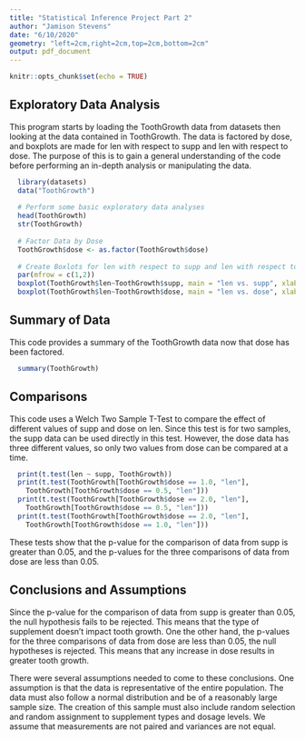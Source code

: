 ```yaml
---
title: "Statistical Inference Project Part 2"
author: "Jamison Stevens"
date: "6/10/2020"
geometry: "left=2cm,right=2cm,top=2cm,bottom=2cm"
output: pdf_document
---
```


```r
knitr::opts_chunk$set(echo = TRUE)
```

## Exploratory Data Analysis

This program starts by loading the ToothGrowth data from datasets then looking at the data contained in ToothGrowth.  The data is factored by dose, and boxplots are made for len with respect to supp and len with respect to dose.  The purpose of this is to gain a general understanding of the code before performing an in-depth analysis or manipulating the data.

```r
  library(datasets)
  data("ToothGrowth")
  
  # Perform some basic exploratory data analyses
  head(ToothGrowth)
  str(ToothGrowth)
  
  # Factor Data by Dose
  ToothGrowth$dose <- as.factor(ToothGrowth$dose)
  
  # Create Boxlots for len with respect to supp and len with respect to dose
  par(mfrow = c(1,2))
  boxplot(ToothGrowth$len~ToothGrowth$supp, main = "len vs. supp", xlab = "supp", ylab = "len")
  boxplot(ToothGrowth$len~ToothGrowth$dose, main = "len vs. dose", xlab = "dose", ylab = "len")
```

## Summary of Data

This code provides a summary of the ToothGrowth data now that dose has been factored.

```r
  summary(ToothGrowth)
```

## Comparisons

This code uses a Welch Two Sample T-Test to compare the effect of different values of supp and dose on len.  Since this test is for two samples, the supp data can be used directly in this test.  However, the dose data has three different values, so only two values from dose can be compared at a time. 

```r
  print(t.test(len ~ supp, ToothGrowth))
  print(t.test(ToothGrowth[ToothGrowth$dose == 1.0, "len"],
    ToothGrowth[ToothGrowth$dose == 0.5, "len"]))
  print(t.test(ToothGrowth[ToothGrowth$dose == 2.0, "len"],
    ToothGrowth[ToothGrowth$dose == 0.5, "len"]))
  print(t.test(ToothGrowth[ToothGrowth$dose == 2.0, "len"],
    ToothGrowth[ToothGrowth$dose == 1.0, "len"]))
```

These tests show that the p-value for the comparison of data from supp is greater than 0.05, and the p-values for the three comparisons of data from dose are less than 0.05.

## Conclusions and Assumptions

Since the p-value for the comparison of data from supp is greater than 0.05, the null hypothesis fails to be rejected.  This means that the type of supplement doesn't impact tooth growth.  One the other hand, the p-values for the three comparisons of data from dose are less than 0.05, the null hypotheses is rejected.  This means that any increase in dose results in greater tooth growth.

There were several assumptions needed to come to these conclusions.  One assumption is that the data is representative of the entire population.  The data must also follow a normal distribution and be of a reasonably large sample size.  The creation of this sample must also include random selection and random assignment to supplement types and dosage levels.  We assume that measurements are not paired and variances are not equal.